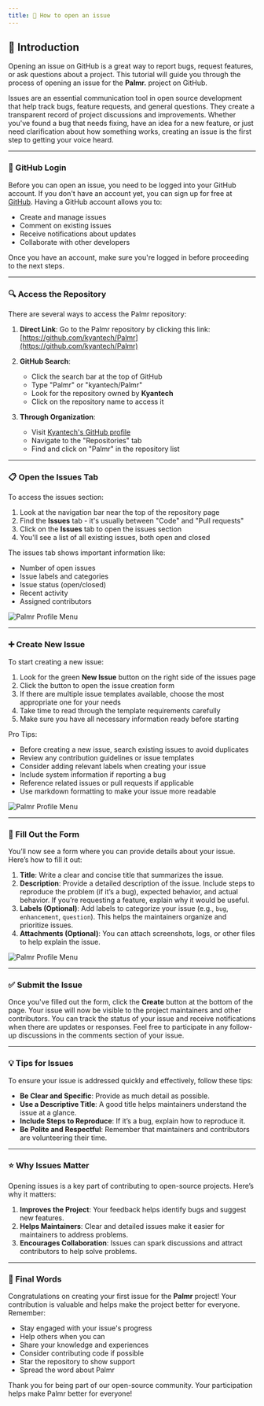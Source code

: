 ```yaml
---
title: 🎫 How to open an issue
---
```


## 👋 Introduction

Opening an issue on GitHub is a great way to report bugs, request features, or ask questions about a project. This tutorial will guide you through the process of opening an issue for the **Palmr.** project on GitHub.

Issues are an essential communication tool in open source development that help track bugs, feature requests, and general questions. They create a transparent record of project discussions and improvements. Whether you've found a bug that needs fixing, have an idea for a new feature, or just need clarification about how something works, creating an issue is the first step to getting your voice heard.

---

### 🔑 GitHub Login

Before you can open an issue, you need to be logged into your GitHub account. If you don't have an account yet, you can sign up for free at [GitHub](https://github.com/). Having a GitHub account allows you to:

- Create and manage issues
- Comment on existing issues
- Receive notifications about updates
- Collaborate with other developers

Once you have an account, make sure you're logged in before proceeding to the next steps.

---

### 🔍 Access the Repository

There are several ways to access the Palmr repository:

1. **Direct Link**: 
   Go to the Palmr repository by clicking this link: [https://github.com/kyantech/Palmr](https://github.com/kyantech/Palmr)

2. **GitHub Search**:
   - Click the search bar at the top of GitHub
   - Type "Palmr" or "kyantech/Palmr"
   - Look for the repository owned by **Kyantech**
   - Click on the repository name to access it

3. **Through Organization**:
   - Visit [Kyantech's GitHub profile](https://github.com/kyantech)
   - Navigate to the "Repositories" tab
   - Find and click on "Palmr" in the repository list

---

### 📋 Open the Issues Tab

To access the issues section:

1. Look at the navigation bar near the top of the repository page
2. Find the **Issues** tab - it's usually between "Code" and "Pull requests"
3. Click on the **Issues** tab to open the issues section
4. You'll see a list of all existing issues, both open and closed

The issues tab shows important information like:
- Number of open issues
- Issue labels and categories
- Issue status (open/closed)
- Recent activity
- Assigned contributors

![Palmr Profile Menu](/assets/v1/developers/issues-tab.png)

---

### ➕ Create New Issue

To start creating a new issue:

1. Look for the green **New Issue** button on the right side of the issues page
2. Click the button to open the issue creation form
3. If there are multiple issue templates available, choose the most appropriate one for your needs
4. Take time to read through the template requirements carefully
5. Make sure you have all necessary information ready before starting

Pro Tips:
- Before creating a new issue, search existing issues to avoid duplicates
- Review any contribution guidelines or issue templates
- Consider adding relevant labels when creating your issue
- Include system information if reporting a bug
- Reference related issues or pull requests if applicable
- Use markdown formatting to make your issue more readable

![Palmr Profile Menu](/assets/v1/developers/new-issue-btn.png)

---

### 📝 Fill Out the Form

You’ll now see a form where you can provide details about your issue. Here’s how to fill it out:

1. **Title**: Write a clear and concise title that summarizes the issue.
2. **Description**: Provide a detailed description of the issue. Include steps to reproduce the problem (if it’s a bug), expected behavior, and actual behavior. If you’re requesting a feature, explain why it would be useful.
3. **Labels (Optional)**: Add labels to categorize your issue (e.g., `bug`, `enhancement`, `question`). This helps the maintainers organize and prioritize issues.
4. **Attachments (Optional)**: You can attach screenshots, logs, or other files to help explain the issue.

![Palmr Profile Menu](/assets/v1/developers/new-issue-form.png)

---

### ✅ Submit the Issue

Once you've filled out the form, click the **Create** button at the bottom of the page. Your issue will now be visible to the project maintainers and other contributors. You can track the status of your issue and receive notifications when there are updates or responses. Feel free to participate in any follow-up discussions in the comments section of your issue.

---

### 💡 Tips for Issues

To ensure your issue is addressed quickly and effectively, follow these tips:
- **Be Clear and Specific**: Provide as much detail as possible.
- **Use a Descriptive Title**: A good title helps maintainers understand the issue at a glance.
- **Include Steps to Reproduce**: If it’s a bug, explain how to reproduce it.
- **Be Polite and Respectful**: Remember that maintainers and contributors are volunteering their time.

---

### ⭐ Why Issues Matter

Opening issues is a key part of contributing to open-source projects. Here’s why it matters:
1. **Improves the Project**: Your feedback helps identify bugs and suggest new features.
2. **Helps Maintainers**: Clear and detailed issues make it easier for maintainers to address problems.
3. **Encourages Collaboration**: Issues can spark discussions and attract contributors to help solve problems.

---

### 🎉 Final Words

Congratulations on creating your first issue for the **Palmr** project! Your contribution is valuable and helps make the project better for everyone. Remember:

- Stay engaged with your issue's progress
- Help others when you can
- Share your knowledge and experiences
- Consider contributing code if possible
- Star the repository to show support
- Spread the word about Palmr

Thank you for being part of our open-source community. Your participation helps make Palmr better for everyone!
